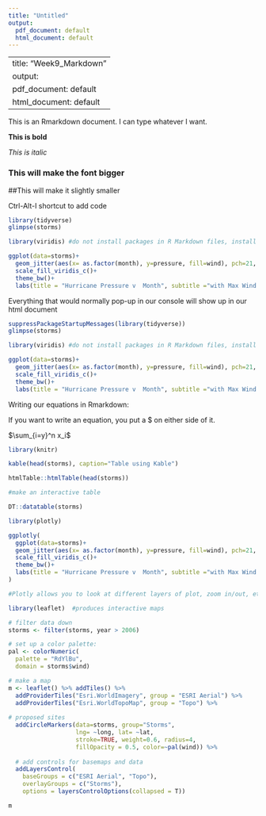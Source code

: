 ```yaml
---
title: "Untitled"
output:
  pdf_document: default
  html_document: default
---
```


---
title: "Week9_Markdown"
output:
  pdf_document: default
  html_document: default
---

This is an Rmarkdown document. I can type whatever I want.

**This is bold**

*This is italic*

### This will make the font bigger
##This will make it slightly smaller

Ctrl-Alt-I shortcut to add code

```r
library(tidyverse)
glimpse(storms)

library(viridis) #do not install packages in R Markdown files, install in console

ggplot(data=storms)+
  geom_jitter(aes(x= as.factor(month), y=pressure, fill=wind), pch=21, alpha= .05)+
  scale_fill_viridis_c()+
  theme_bw()+
  labs(title = "Hurricane Pressure v  Month", subtitle ="with Max Wind Speed", x="Month")
```

Everything that would normally pop-up in our console will show up in our html document



```r
suppressPackageStartupMessages(library(tidyverse))
glimpse(storms)

library(viridis) #do not install packages in R Markdown files, install in console

ggplot(data=storms)+
  geom_jitter(aes(x= as.factor(month), y=pressure, fill=wind), pch=21, alpha= .05)+
  scale_fill_viridis_c()+
  theme_bw()+
  labs(title = "Hurricane Pressure v  Month", subtitle ="with Max Wind Speed", x="Month")


```

Writing our equations in Rmarkdown:

If you want to write an equation, you put a $ on either side of it.

$\sum_{i=y}^n x_i$

```r
library(knitr)

kable(head(storms), caption="Table using Kable")

htmlTable::htmlTable(head(storms))

#make an interactive table

DT::datatable(storms)

```


```r
library(plotly)

ggplotly(
  ggplot(data=storms)+
  geom_jitter(aes(x= as.factor(month), y=pressure, fill=wind), pch=21, alpha= .05)+
  scale_fill_viridis_c()+
  theme_bw()+
  labs(title = "Hurricane Pressure v  Month", subtitle ="with Max Wind Speed", x="Month")
)

#Plotly allows you to look at different layers of plot, zoom in/out, etc.

```

```r
library(leaflet)  #produces interactive maps

# filter data down 
storms <- filter(storms, year > 2006)

# set up a color palette:
pal <- colorNumeric(
  palette = "RdYlBu",
  domain = storms$wind)

# make a map
m <- leaflet() %>% addTiles() %>% 
  addProviderTiles("Esri.WorldImagery", group = "ESRI Aerial") %>%
  addProviderTiles("Esri.WorldTopoMap", group = "Topo") %>%
  
# proposed sites
  addCircleMarkers(data=storms, group="Storms",
                   lng= ~long, lat= ~lat,
                   stroke=TRUE, weight=0.6, radius=4,
                   fillOpacity = 0.5, color=~pal(wind)) %>%
  
  # add controls for basemaps and data
  addLayersControl(
    baseGroups = c("ESRI Aerial", "Topo"),
    overlayGroups = c("Storms"),
    options = layersControlOptions(collapsed = T))

m
```












